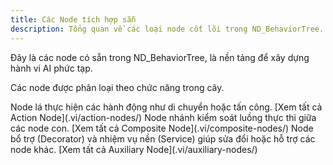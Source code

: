 ```yaml
---
title: Các Node tích hợp sẵn
description: Tổng quan về các loại node cốt lõi trong ND_BehaviorTree.
---
```



Đây là các node có sẵn trong ND_BehaviorTree, là nền tảng để xây dựng hành vi AI phức tạp.

Các node được phân loại theo chức năng trong cây.

<CardGrid>
    <Card title="Action Node" icon="rocket">
        Node lá thực hiện các hành động như di chuyển hoặc tấn công.
        [Xem tất cả Action Node](.vi/action-nodes/)
    </Card>
    <Card title="Composite Node" icon="puzzle">
        Node nhánh kiểm soát luồng thực thi giữa các node con.
        [Xem tất cả Composite Node](.vi/composite-nodes/)
    </Card>
    <Card title="Auxiliary Node" icon="substack">
        Node bổ trợ (Decorator) và nhiệm vụ nền (Service) giúp sửa đổi hoặc hỗ trợ các node khác.
        [Xem tất cả Auxiliary Node](.vi/auxiliary-nodes/)
    </Card>

</CardGrid>